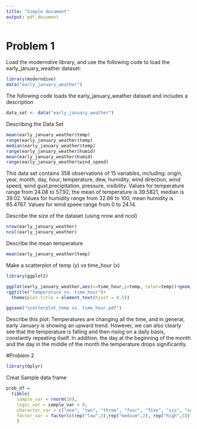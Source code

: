 ```yaml
---
title: "Simple document"
output: pdf_document
---
```


# Problem 1

Load the moderndive library, and use the following code to load the early_january_weather dataset:

```r
library(moderndive)
data("early_january_weather")
```

The following code loads the early_january_weather dataset and includes a description 

```r
data_set <- data("early_january_weather")
```

Describing the Data Set 

```r
mean(early_january_weather$temp)
range(early_january_weather$temp)
median(early_january_weather$temp)
range(early_january_weather$humid)
mean(early_january_weather$humid)
range(early_january_weather$wind_speed)
```
This data set contains 358 observations of 15 variables, including: origin, year, month, day, hour, temperature, dew, humidity, wind direction, wind speed, wind gust,precipitation, pressure, visibility.
Values for temperature range from 24.08 to 57.92, the mean of temperature is 39.5821, median is 39.02. Values for humidity range from 32.86 to 100, mean humidity is 65.4767. Values for wind speee range from 0 to 24.14.

Describe the size of the dataset (using nrow and ncol)
```r
nrow(early_january_weather)
ncol(early_january_weather)
```

Describe the mean temperature
```r
mean(early_january_weather$temp)
```

Make a scatterplot of temp (y) vs time_hour (x)
```r
library(ggplot2)

ggplot(early_january_weather,aes(x=time_hour,y=temp, color=temp))+geom_point()
+ggtitle("temperature vs. time_hour")+
  theme(plot.title = element_text(hjust = 0.5))

ggsave("scatterplot_temp vs. time_hour.pdf")
```
Describe this plot:
Temperatures are changing all the time, and in general, early January is showing an upward trend. However, we can also clearly see that the temperature is falling and then rising on a daily basis, constantly repeating itself. In addition, the day at the beginning of the month and the day in the middle of the month the temperature drops significantly.

#Problem 2

```r
library(dplyr)
```
Creat Sample data frame
```r
prob_df = 
  tibble( 
    sample_var = rnorm(10),
    logic_var = sample_var > 0,
    character_var = c("one", "two", "three", "four", "five", "six", "seven", "eight", "nine", "ten"),
    factor_var = factor(c(rep("low",3),rep("medium",2), rep("high",5))),
    )
```


